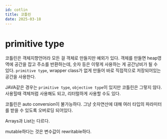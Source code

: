 ```yaml
---
id: cotlin
title: 코틀린
date: 2025-03-18
---
```


# primitive type

코틀린은 객체지향언어라 모든 걸 객체로 만들지만 예외가 있다. 객체를 만들면 heap영역에 공간을 잡고 주소를 반환하는데, 숫자 등은 이렇게 사용하는 게 공간낭비가 될 수 있다.
`primitive type`, wrapper class가 없게 만들어 바로 직접적으로 저장되어있는 공간을 사용한다.

JAVA같은 경우는 `primitive type`, `objective type`이 있지만 코틀린은 그렇지 않다. 사용힐때 객체처럼 사용해도 되고, 리터럴하게 사용할 수도 있다.

코틀린은 auto conversion이 불가능하다. 그냥 숫자연산에 대해 여러 타입의 파라미터를 받을 수 있도록 오버로딩 되어있다.

Arrays과 List는 다르다.

mutable하다는 것은 변수값이 rewritable하다.


